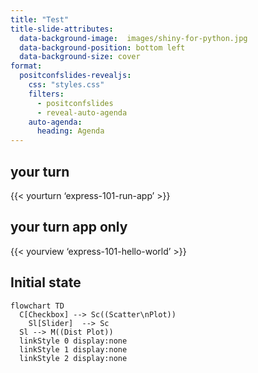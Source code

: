 ```yaml
---
title: "Test"
title-slide-attributes: 
  data-background-image:  images/shiny-for-python.jpg
  data-background-position: bottom left
  data-background-size: cover
format:
  positconfslides-revealjs: 
    css: "styles.css"
    filters:
      - positconfslides
      - reveal-auto-agenda
    auto-agenda:
      heading: Agenda
---
```


## your turn

{{< yourturn 'express-101-run-app' >}}

## your turn app only

{{< yourview 'express-101-hello-world' >}}



## Initial state

```mermaid
flowchart TD
  C[Checkbox] --> Sc((Scatter\nPlot))
    Sl[Slider]  --> Sc 
  Sl --> M((Dist Plot))
  linkStyle 0 display:none
  linkStyle 1 display:none
  linkStyle 2 display:none
```
